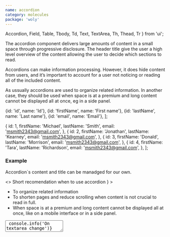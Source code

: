 ```yaml
---
name: accordion
category: molecules
package: 'woly'
---
```


  Accordion,
  Field,
  Table,
  Tbody,
  Td,
  Text,
  TextArea,
  Th,
  Thead,
  Tr
} from 'ui';

The accordion component delivers large amounts of content in a small space through progressive disclosure.
The header title give the user a high level overview of the content allowing the user to decide which sections to read.

Accordions can make information processing.
However, it does hide content from users, and it’s important to account for a user not noticing or reading all of the included content.

As ussually accordions are used to organize related information.
In another case, they should be used when space is at a premium and long content cannot be displayed all at once,
eg in a side panel.

  {id: 'id', name: 'Id'},
  {id: 'firstName', name: 'First name'},
  {id: 'lastName', name: 'Last name'},
  {id: 'email', name: 'Email'},
];

  {
    id: 1,
    firstName: 'Michael',
    lastName: 'Smith',
    email: 'msmith2343@gmail.com',
  },
  {
    id: 2,
    firstName: 'Jonathan',
    lastName: 'Kearney',
    email: 'msmith2343@gmail.com',
  },
  {
    id: 3,
    firstName: 'Donald',
    lastName: 'Morrison',
    email: 'msmith2343@gmail.com',
  },
  {
    id: 4,
    firstName: 'Tara',
    lastName: 'Richardson',
    email: 'msmith2343@gmail.com',
  },
];

### Example

Accordion`s content and title can be manadged for our own.

<Playground direction="vertical">
  <>
    <Accordion
      priority="primary"
      isOpen={false}
      title={<Text type="L">Short recomendation when to use accordion&nbsp;</Text>}
    >
      <ul style={{ margin: '0 0 10px 0', paddingLeft: '20px' }}>
        <li>
          <Text type="S">To organize related information&nbsp;</Text>
        </li>
        <li>
          <Text type="S">
            To shorten pages and reduce scrolling when content is not crucial to read in full.&nbsp;
          </Text>
        </li>
        <li>
          <Text type="S">
            When space is at a premium and long content cannot be displayed all at once, like on a
            mobile interface or in a side panel.&nbsp;
          </Text>
        </li>
      </ul>
      <TextArea
        name="name"
        placeholder="TextArea"
        onChange={() => console.info('On textarea change')}
        priority="primary"
        overflow="hidden"
      />
    </Accordion>
    <Accordion
      priority="primary"
      isOpen={false}
      title={<Text type="L">Short recomendation when to use accordion&nbsp;</Text>}
    >
      <ul style={{ margin: '0 0 10px 0', paddingLeft: '20px' }}>
        <li>
          <Text type="S">To organize related information&nbsp;</Text>
        </li>
        <li>
          <Text type="S">
            To shorten pages and reduce scrolling when content is not crucial to read in full.&nbsp;
          </Text>
        </li>
        <li>
          <Text type="S">
            When space is at a premium and long content cannot be displayed all at once, like on a
            mobile interface or in a side panel.&nbsp;
          </Text>
        </li>
      </ul>
      <TextArea
        name="name"
        placeholder="TextArea"
        onChange={() => console.info('On textarea change')}
        priority="primary"
        overflow="hidden"
      />
    </Accordion>
  </>
</Playground>

Accordion can be closed for default

<Playground size="L">
  <Accordion priority="primary" isOpen={false} title={<Text>Some text</Text>}>
    <Table columns={tableHead.length} priority="primary">
      <Thead>
        <Tr>
          {tableHead.map(({ id, name }) => (
            <Th key={id}>{name}</Th>
          ))}
        </Tr>
      </Thead>
      <Tbody>
        {tableRows.map((row) => (
          <Tr>
            {tableHead.map(({ id }) => (
              <Td key={id}>{row[id]}</Td>
            ))}
          </Tr>
        ))}
      </Tbody>
    </Table>
  </Accordion>
</Playground>

or open

<Playground>
  <>
    <Accordion priority="primary" isOpen={true} title={<span>Some text</span>}>
      <Table columns={tableHead.length} priority="primary">
        <Thead>
          <Tr>
            {tableHead.map(({ id, name }) => (
              <Th key={id}>{name}</Th>
            ))}
          </Tr>
        </Thead>
        <Tbody>
          {tableRows.map((row) => (
            <Tr>
              {tableHead.map(({ id }) => (
                <Td key={id}>{row[id]}</Td>
              ))}
            </Tr>
          ))}
        </Tbody>
      </Table>
    </Accordion>
    <Accordion priority="primary" isOpen={true} title={<span>Some text</span>}>
      <Table columns={tableHead.length} priority="primary">
        <Thead>
          <Tr>
            {tableHead.map(({ id, name }) => (
              <Th key={id}>{name}</Th>
            ))}
          </Tr>
        </Thead>
        <Tbody>
          {tableRows.map((row) => (
            <Tr>
              {tableHead.map(({ id }) => (
                <Td key={id}>{row[id]}</Td>
              ))}
            </Tr>
          ))}
        </Tbody>
      </Table>
    </Accordion>
  </>
</Playground>

### Props

| Name       | Type              | Default       | Description                                            |
| ---------- | ----------------- | ------------- | ------------------------------------------------------ |
| `children` | `React.ReactNode` |               | Content of accordion                                   |
| `isOpen`   | `boolean`         | `'false'`     | Whether the component is visible or not                |
| `priority` | `string`          | `'secondary'` | Priority prop to style accordion component             |
| `title`    | `React.ReactNode` |               | Title of accordion, that triggers element of accordion |
